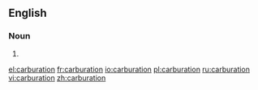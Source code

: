 ==English==

===Noun===
{{en-noun}}

# {{alternative spelling of|[[carburetion]]}}

[[el:carburation]]
[[fr:carburation]]
[[io:carburation]]
[[pl:carburation]]
[[ru:carburation]]
[[vi:carburation]]
[[zh:carburation]]